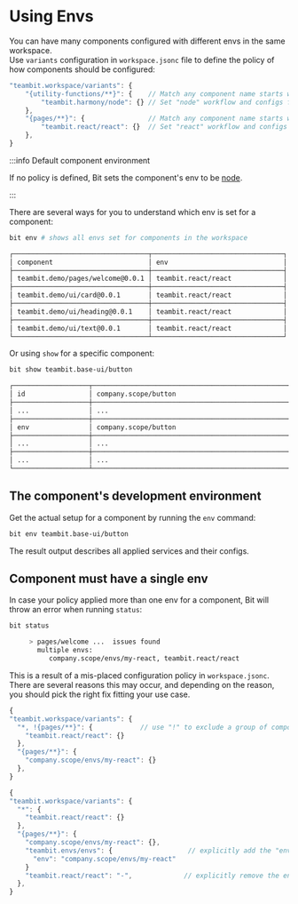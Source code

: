# Using Envs

You can have many components configured with different envs in the same workspace.  
Use `variants` configuration in `workspace.jsonc` file to define the policy of how components should be configured:

```javascript
"teambit.workspace/variants": {
    "{utility-functions/**}": {    // Match any component name starts with utility-functions
        "teambit.harmony/node": {} // Set "node" workflow and configs for components
    },
    "{pages/**}": {                // Match any component name starts with pages
        "teambit.react/react": {}  // Set "react" workflow and configs for components
    },
}
```

:::info Default component environment

If no policy is defined, Bit sets the component's env to be [node](https://bit.dev/teambit/harmony/node).

:::

There are several ways for you to understand which env is set for a component:

```bash
bit env # shows all envs set for components in the workspace
```

```bash
┌──────────────────────────────────┬─────────────────────────────────┐
│ component                        │ env                             │
├──────────────────────────────────┼─────────────────────────────────┤
│ teambit.demo/pages/welcome@0.0.1 │ teambit.react/react             │
├──────────────────────────────────┼─────────────────────────────────┤
│ teambit.demo/ui/card@0.0.1       │ teambit.react/react             │
├──────────────────────────────────┼─────────────────────────────────┤
│ teambit.demo/ui/heading@0.0.1    │ teambit.react/react             │
├──────────────────────────────────┼─────────────────────────────────┤
│ teambit.demo/ui/text@0.0.1       │ teambit.react/react             │
└──────────────────────────────────┴─────────────────────────────────┘
```

Or using `show` for a specific component:

```bash
bit show teambit.base-ui/button
```

```bash
┌───────────────────┬──────────────────────────────────────────────────────────┐
│ id                │ company.scope/button                                     │
├───────────────────┼──────────────────────────────────────────────────────────┤
│ ...               │ ...                                                      │
├───────────────────┼──────────────────────────────────────────────────────────┤
│ env               │ company.scope/button                                     │
├───────────────────┼──────────────────────────────────────────────────────────┤
│ ...               │ ...                                                      │
├───────────────────┼──────────────────────────────────────────────────────────┤
│ ...               │ ...                                                      │
└───────────────────┴──────────────────────────────────────────────────────────┘
```

## The component's development environment

Get the actual setup for a component by running the `env` command:

```bash
bit env teambit.base-ui/button
```

The result output describes all applied services and their configs.

## Component must have a single env

In case your policy applied more than one env for a component, Bit will throw an error when running `status`:

```bash
bit status
```

```bash
     > pages/welcome ...  issues found
       multiple envs:
          company.scope/envs/my-react, teambit.react/react
```

This is a result of a mis-placed configuration policy in `workspace.jsonc`. There are several reasons this may occur, and depending on the reason, you should pick the right fix fitting your use case.

```javascript
{
"teambit.workspace/variants": {
  "*, !{pages/**}": {            // use "!" to exclude a group of components with env defined somewhere else
    "teambit.react/react": {}
  },
  "{pages/**}": {
    "company.scope/envs/my-react": {}
  },
}
```

```javascript
{
"teambit.workspace/variants": {
  "*": {
    "teambit.react/react": {}
  },
  "{pages/**}": {
    "company.scope/envs/my-react": {},
    "teambit.envs/envs": {                   // explicitly add the "env" aspect config on a specific rule
      "env": "company.scope/envs/my-react"
    }
    "teambit.react/react": "-",             // explicitly remove the env set in "*" policy
  },
}
```
